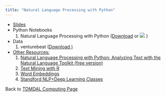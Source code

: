 ```yaml
---
title: "Natural Language Processing with Python"
---
```


* [Slides](NLP_with_Python.pdf)
* Python Notebooks
    1. Natural Language Processing with Python (<a href="requests_library.ipynb" download="requests_library.ipynb">Download</a> or [![](colab-badge.svg)](https://colab.research.google.com/github/tdmdal/naturallanguageprocessing/blob/master/NLP_pipeline.ipynb) )
* Data 
    1. venturebeat (<a href="venturebeat.csv" download="venturebeat.csv">Download ) 
* Other Resources:   
    1. [Natural Language Processing with Python: Analyzing Text with the Natural Language Toolkit (free version)](http://www.nltk.org/book/)
    2. [Text Mining with R](https://www.tidytextmining.com/)
    3. [Word Embeddings](https://lilianweng.github.io/lil-log/2017/10/15/learning-word-embedding.html#examples-word2vec-on-game-of-thrones)
    4. [Standford NLP+Deep Learning Classes](http://web.stanford.edu/class/cs224n/)
    
Back to [TDMDAL Computing Page](https://tdmdal.github.io/)
